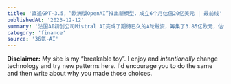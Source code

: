 ```yaml
---
title: '直追GPT-3.5，“欧洲版OpenAI”推出新模型，成立6个月估值20亿美元 | 最前线'
publishedAt: '2023-12-12'
summary: '法国AI初创公司Mistral AI完成了期待已久的A轮融资，筹集了3.85亿欧元，估值20亿美元。他们发布了开源的MoE模型Mixtral8x7B，在基准测试中表现出色，推理速度超过了其他模型。Mistral AI的团队成立仅半年就已经吸引了多家大型投资机构，成为备受瞩目的欧洲版OpenAI。公司专注于研发小模型，并坚定选择开源路线，成为了开源社区的希望之一。未来，开源模型的性能有望赶超专有模型。'
category: 'finance'
source: '36氪-AI'
---
```


<Callout emoji="⚠️">

**Disclaimer:** My site is my “breakable toy”. I enjoy and _intentionally_ change technology and try new patterns here. I'd encourage you to do the same and then write about why you made those choices.

</Callout>